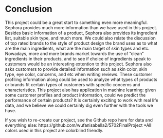 # Conclusion

This project could be a great start to something even more meaningful. Sephora provides much more information than we have used in this project. 
Besides basic information of a product, Sephora also provides its ingredient list, suitable skin type, and much more. We could also relate the discussion of top rated brands to the style of product design the brand uses as to what are the main ingredients, what are the main target of skin types and etc. Nowadays, more and more brands market towards the use of "clean" ingredients in their products, and to see if choice of ingredients speak to customers would be an interesting extention to this project. Sephora also asks customers to provide detailed information such as skin color, skin type, eye color, concerns, and etc when writing reviews. These customer profiling information along could be used to analyze what types of products or brands fit certain types of customers with specific concerns and characteristics. This project also has application in machine learning: given some customer profiles and product information, could we predict the performance of certain products? It is certainly exciting to work with real life data, and we believe we could certainly dig even further with the tools we have.

If you wish to re-create our project, see the Github repo here for data and everything else: https://github.com/wufanisabella2/5702FinalProject
*All colors used in this project are colorblind friendly.